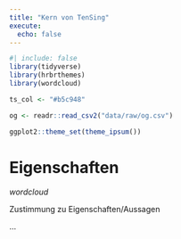 ```yaml
---
title: "Kern von TenSing"
execute:
  echo: false
---
```


```r
#| include: false
library(tidyverse)
library(hrbrthemes)
library(wordcloud)

ts_col <- "#b5c948"

og <- readr::read_csv2("data/raw/og.csv")

ggplot2::theme_set(theme_ipsum())
```


# Eigenschaften 

_wordcloud_

Zustimmung zu Eigenschaften/Aussagen

...

